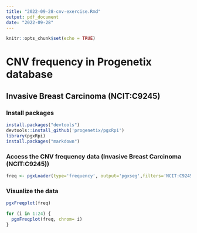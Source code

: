 ```yaml
---
title: "2022-09-28-cnv-exercise.Rmd"
output: pdf_document
date: "2022-09-28"
---
```


```r
knitr::opts_chunk$set(echo = TRUE)
```

# CNV frequency in Progenetix database
## Invasive Breast Carcinoma (NCIT:C9245)

### Install packages

```r
install.packages("devtools")
devtools::install_github('progenetix/pgxRpi')
library(pgxRpi)
install.packages("markdown")
```

### Access the CNV frequency data (Invasive Breast Carcinoma (NCIT:C9245))

```r
freq <- pgxLoader(type='frequency', output='pgxseg',filters='NCIT:C9245', codematches=TRUE)
```

### Visualize the data

```r
pgxFreqplot(freq)
```

```r
for (i in 1:24) {
  pgxFreqplot(freq, chrom= i)
}

```
